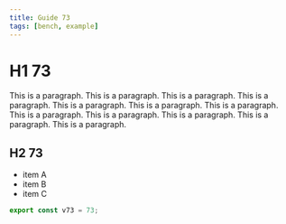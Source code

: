```yaml
---
title: Guide 73
tags: [bench, example]
---
```


# H1 73

This is a paragraph. This is a paragraph. This is a paragraph. This is a paragraph. This is a paragraph. This is a paragraph. This is a paragraph. This is a paragraph. This is a paragraph. This is a paragraph. This is a paragraph. This is a paragraph. 

## H2 73

- item A
- item B
- item C

```ts
export const v73 = 73;
```